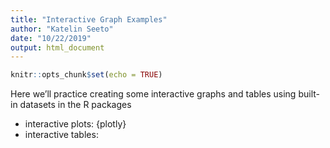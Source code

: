 ```yaml
---
title: "Interactive Graph Examples"
author: "Katelin Seeto"
date: "10/22/2019"
output: html_document
---
```


```r
knitr::opts_chunk$set(echo = TRUE)
```

Here we'll practice creating some interactive graphs and tables using built-in datasets in the R packages

- interactive plots: {plotly}
- interactive tables: 